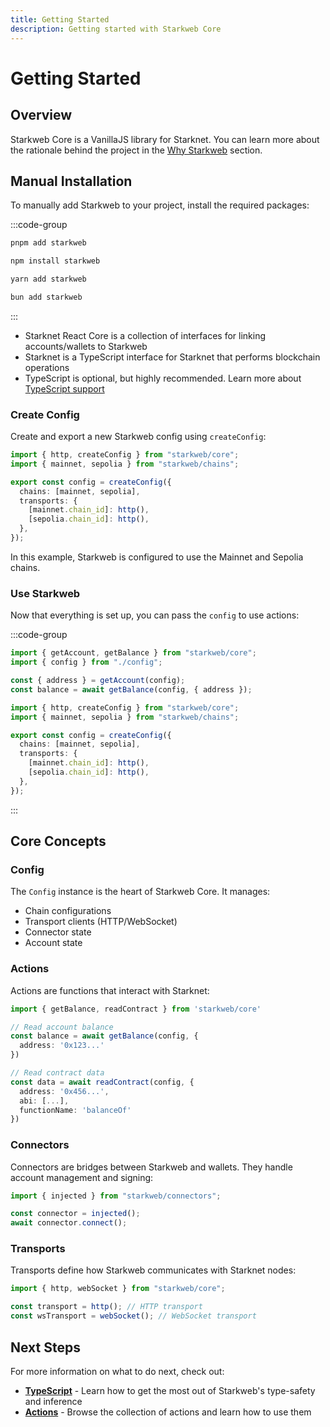 ```yaml
---
title: Getting Started
description: Getting started with Starkweb Core
---
```


# Getting Started

## Overview

Starkweb Core is a VanillaJS library for Starknet. You can learn more about the rationale behind the project in the [Why Starkweb](/why-starkweb) section.

## Manual Installation

To manually add Starkweb to your project, install the required packages:

:::code-group

```bash [pnpm]
pnpm add starkweb
```

```bash [npm]
npm install starkweb
```

```bash [yarn]
yarn add starkweb
```

```bash [bun]
bun add starkweb
```

:::

- Starknet React Core is a collection of interfaces for linking accounts/wallets to Starkweb
- Starknet is a TypeScript interface for Starknet that performs blockchain operations
- TypeScript is optional, but highly recommended. Learn more about [TypeScript support](/typescript)

### Create Config

Create and export a new Starkweb config using `createConfig`:

```ts [config.ts]
import { http, createConfig } from "starkweb/core";
import { mainnet, sepolia } from "starkweb/chains";

export const config = createConfig({
  chains: [mainnet, sepolia],
  transports: {
    [mainnet.chain_id]: http(),
    [sepolia.chain_id]: http(),
  },
});
```

In this example, Starkweb is configured to use the Mainnet and Sepolia chains.

### Use Starkweb

Now that everything is set up, you can pass the `config` to use actions:

:::code-group

```ts [index.ts]
import { getAccount, getBalance } from "starkweb/core";
import { config } from "./config";

const { address } = getAccount(config);
const balance = await getBalance(config, { address });
```

```ts [config.ts]
import { http, createConfig } from "starkweb/core";
import { mainnet, sepolia } from "starkweb/chains";

export const config = createConfig({
  chains: [mainnet, sepolia],
  transports: {
    [mainnet.chain_id]: http(),
    [sepolia.chain_id]: http(),
  },
});
```

:::

## Core Concepts

### Config

The `Config` instance is the heart of Starkweb Core. It manages:

- Chain configurations
- Transport clients (HTTP/WebSocket)
- Connector state
- Account state

### Actions

Actions are functions that interact with Starknet:

```ts
import { getBalance, readContract } from 'starkweb/core'

// Read account balance
const balance = await getBalance(config, {
  address: '0x123...'
})

// Read contract data
const data = await readContract(config, {
  address: '0x456...',
  abi: [...],
  functionName: 'balanceOf'
})
```

### Connectors

Connectors are bridges between Starkweb and wallets. They handle account management and signing:

```ts
import { injected } from "starkweb/connectors";

const connector = injected();
await connector.connect();
```

### Transports

Transports define how Starkweb communicates with Starknet nodes:

```ts
import { http, webSocket } from "starkweb/core";

const transport = http(); // HTTP transport
const wsTransport = webSocket(); // WebSocket transport
```

## Next Steps

For more information on what to do next, check out:

- [**TypeScript**](/typescript) - Learn how to get the most out of Starkweb's type-safety and inference
- [**Actions**](/core/actions/) - Browse the collection of actions and learn how to use them
